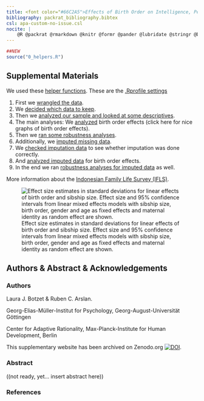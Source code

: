 ```yaml
---
title: <font color="#66C2A5">Effects of Birth Order on Intelligence, Personality, and Risk Preference in an Indonesian Sample</font>
bibliography: packrat_bibliography.bibtex
csl: apa-custom-no-issue.csl
nocite: |
    @R @packrat @rmarkdown @knitr @formr @pander @lubridate @stringr @broom @effects @ggplot2 @tidyr @dplyr @formatR @devtools @haven @GPArotation @psych @lavaan @Hmisc @plyr @apaTables @lme4 @lmerTest @forcats @cowplot @gridExtra
---
```




```r
##NEW
source("0_helpers.R")
```

<div class="row">

<div class="col-md-5">

## Supplemental Materials
We used these [helper functions](0_helpers.html). These are the [.Rprofile settings](.Rprofile.html)

1. First we [wrangled the data](1_data_import.html).
2. We [decided which data to keep](2_inclusion.html).
3. Then we [analyzed our sample and looked at some descriptives](3_sample_analyses.html).
4. The main analyses: We [analyzed](4_analyses.html) birth order effects (click here for nice graphs of birth order effects).
5. Then we [ran some robustness analyses](4_analyses_robust.html).
6. Additionally, we [imputed missing data](3_imputation.html).
7. We [checked imputation data](3_imputation_check.html) to see whether imputation was done correctly.
8. And [analyzed imputed data](4_analyses_imputed_data.html) for birth order effects.
9. In the end we ran [robustness analyses for imputed data](4_analyses_imputed_data_robust.html) as well.

More information about the [Indonesian Family Life Survey (IFLS)](http://www.rand.org/labor/FLS/IFLS.html).

</div>

<div class="col-md-6 col-md-offset-1">
![Effect size estimates in standard deviations for linear effects of birth order and sibship size. Effect size and 95% confidence intervals from linear mixed effects models with sibship size, birth order, gender and age as fixed effects and maternal identity as random effect are shown.](Rplot64.png)
</div>

</div>
<div class="clearfix"></div>

## Authors & Abstract & Acknowledgements {.tabset .tabset-sticky}

### Authors
Laura J. Botzet & Ruben C. Arslan.

Georg-Elias-Müller-Institut for Psychology, Georg-August-Universität Göttingen

Center for Adaptive Rationality, Max-Planck-Institute for Human Development, Berlin

This supplementary website has been archived on Zenodo.org [![DOI]()]().


### Abstract

((not ready, yet... insert abstract here))

### References

